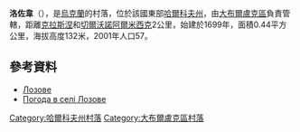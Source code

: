 {{coord|49|52|9|N|37|12|3|E|scale:100000_region:UA|display=title}}

'''洛佐韋'''（{{lang-uk|Лозове}}），是[[烏克蘭|烏克蘭]]的村落，位於該國東部[[哈爾科夫州|哈爾科夫州]]，由[[大布爾盧克區|大布爾盧克區]]負責管轄，距離[[克拉斯涅_(大布爾盧克區)|克拉斯涅]]和[[切爾沃諾阿爾米西克_(大布爾盧克區)|切爾沃諾阿爾米西克]]2公里，始建於1699年，面積0.44平方公里，海拔高度132米，2001年人口57。

==參考資料==
* [http://gska2.rada.gov.ua/pls/z7502/A005?rdat1=09.01.2009&rf7571=32684 Лозове]{{dead link|date=2018年3月 |bot=InternetArchiveBot |fix-attempted=yes }}
* [http://weather.in.ua/ua/har'kovskaja/13768 Погода в селі Лозове] {{Wayback|url=http://weather.in.ua/ua/har%27kovskaja/13768 |date=20200806000441 }}

{{DEFAULTSORT:Лозове}}
[[Category:哈爾科夫州村落|Category:哈爾科夫州村落]]
[[Category:大布爾盧克區村落|Category:大布爾盧克區村落]]


{{Kharkiv-geo-stub}}